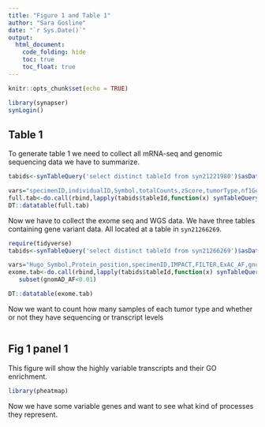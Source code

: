 ```yaml
---
title: "Figure 1 and Table 1"
author: "Sara Gosline"
date: "`r Sys.Date()`"
output:
  html_document:
    code_folding: hide
    toc: true
    toc_float: true
---
```



```r
knitr::opts_chunk$set(echo = TRUE)

library(synapser)
synLogin()


```

## Table 1
To generate table 1 we need to collect all mRNA-seq and genomic sequencing data we have to summarize.

```r
tabids<-synTableQuery('select distinct tableId from syn21221980')$asDataFrame()

vars="specimenID,individualID,Symbol,totalCounts,zScore,tumorType,nf1Genotype,sex"
full.tab<-do.call(rbind,lapply(tabids$tableId,function(x) synTableQuery(paste('select',vars,'from',x))$asDataFrame()))
DT::datatable(full.tab)
```

Now we have to collect the exome seq and WGS data. We have three tables containing gene variant data. All located at a table in `syn21266269`.

```r
require(tidyverse)
tabids<-synTableQuery('select distinct tableId from syn21266269')$asDataFrame()

vars="Hugo_Symbol,Protein_position,specimenID,IMPACT,FILTER,ExAC_AF,gnomAD_AF"
exome.tab<-do.call(rbind,lapply(tabids$tableId,function(x) synTableQuery(paste('select',vars,'from',x))$asDataFrame()))%>%
   subset(gnomAD_AF<0.01)

DT::datatable(exome.tab)
```

Now we want to count how many samples of each tumor type and whether or not they have sequencing or transcript levels

```r

```

## Fig 1 panel 1
This figure will show the highly variable transcripts and their GO enrichment.


```r
library(pheatmap)

```

Now we have some variable genes and want to see what kind of processes they represent. 

```r

```

